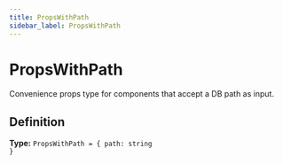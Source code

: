 ```yaml
---
title: PropsWithPath
sidebar_label: PropsWithPath
---
```


# PropsWithPath

Convenience props type for components that accept a DB path as input.

## Definition

**Type:** <code>PropsWithPath = &#123; path: string &#125;</code>

